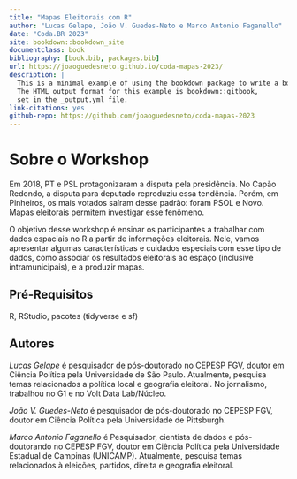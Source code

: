 ```yaml
--- 
title: "Mapas Eleitorais com R"
author: "Lucas Gelape, João V. Guedes-Neto e Marco Antonio Faganello"
date: "Coda.BR 2023"
site: bookdown::bookdown_site
documentclass: book
bibliography: [book.bib, packages.bib]
url: https://joaoguedesneto.github.io/coda-mapas-2023/
description: |
  This is a minimal example of using the bookdown package to write a book.
  The HTML output format for this example is bookdown::gitbook,
  set in the _output.yml file.
link-citations: yes
github-repo: https://github.com/joaoguedesneto/coda-mapas-2023
---
```


# Sobre o Workshop

Em 2018, PT e PSL protagonizaram a disputa pela presidência. No Capão Redondo, a disputa para deputado reproduziu essa tendência. Porém, em Pinheiros, os mais votados saíram desse padrão: foram PSOL e Novo. Mapas eleitorais permitem investigar esse fenômeno.

O objetivo desse workshop é ensinar os participantes a trabalhar com dados espaciais no R a partir de informações eleitorais. Nele, vamos apresentar algumas características e cuidados especiais com esse tipo de dados, como associar os resultados eleitorais ao espaço (inclusive intramunicipais), e a produzir mapas.

## Pré-Requisitos

R, RStudio, pacotes (tidyverse e sf)

## Autores

*Lucas Gelape* é pesquisador de pós-doutorado no CEPESP FGV, doutor em Ciência Política pela Universidade de São Paulo. Atualmente, pesquisa temas relacionados a política local e geografia eleitoral. No jornalismo, trabalhou no G1 e no Volt Data Lab/Núcleo.

*João V. Guedes-Neto* é pesquisador de pós-doutorado no CEPESP FGV, doutor em Ciência Política pela Universidade de Pittsburgh.

*Marco Antonio Faganello* é Pesquisador, cientista de dados e pós-doutorando no CEPESP FGV, doutor em Ciência Política pela Universidade Estadual de Campinas (UNICAMP). Atualmente, pesquisa temas relacionados à eleições, partidos, direita e geografia eleitoral.